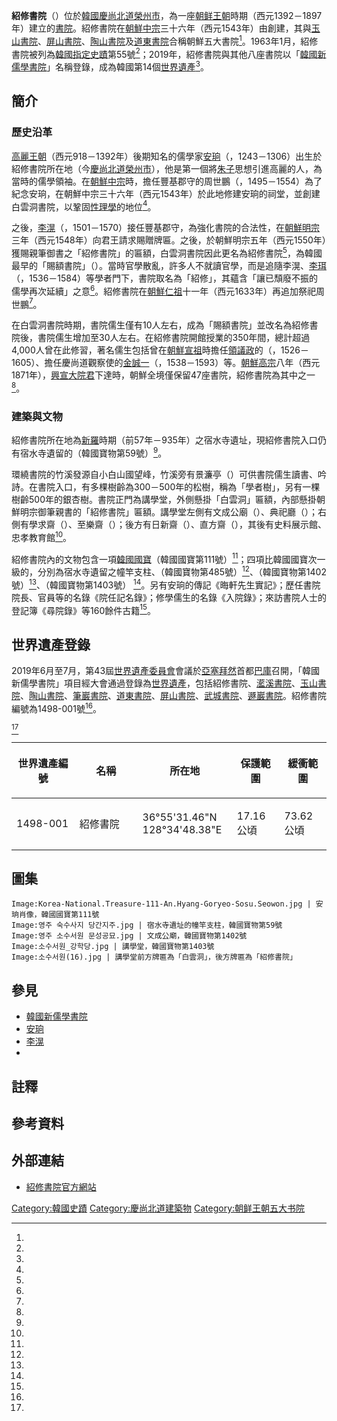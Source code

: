 {{coord|36|55|31.46|N|128|34|48.38|E|display=title}}

{{世界文化遺產概要表
| site_img       = File:Sosuseowon.jpg
| site_img_capt  = 紹修書院
| site_img_width = 260px
| part_of        = 韓國新儒學書院
| zh_name        = 紹修書院
| en_name        = Sosu Seowon
| fr_name        = Sosu Seowon
| Region         = 亞洲和太平洋地區
| country        = {{ROK}}
| criterion_c    = (iii)
| ID             = 1498-001
| rg_year        = 2019
| org_url        = http://whc.unesco.org/en/list/1498
| locmapin       = South Korea
| coordinates    = {{coord|36|55|31.46|N|128|34|48.38|E}}
}}

{{Infobox Korean name
| title  = 紹修書院
| hangul = 소수서원
| hanja  = 紹修書院
| rr     = Sosu Seowon
| mr     = Sosu Sŏwŏn
}}

'''紹修書院'''（{{kor|諺=소수서원|羅=Sosu Seowon}}）位於[[大韓民國|韓國]][[慶尚北道|慶尚北道]][[榮州市|榮州市]]，為一座[[朝鲜王朝|朝鲜王朝]]時期（西元1392－1897年）建立的[[書院|書院]]。紹修書院在[[朝鮮中宗|朝鮮中宗]]三十六年（西元1543年）由{{lk|周世鵬|주세붕}}創建，其與[[玉山書院_(慶州)|玉山書院]]、[[屏山書院_(韓國)|屏山書院]]、[[陶山書院|陶山書院]]及[[道東書院_(達城郡)|道東書院]]合稱朝鮮五大書院<ref name="道東書院_韓國觀光公社"/>。1963年1月，紹修書院被列為[[韓國指定史蹟|韓國指定史蹟]]第55號<ref name="heritage_h55"/>；2019年，紹修書院與其他八座書院以「[[韓國新儒學書院|韓國新儒學書院]]」名稱登錄，成為韓國第14個[[世界遺產|世界遺產]]<ref name="UNESCO_1498"/>。

== 簡介 ==

=== 歷史沿革 ===

[[高麗|高麗王朝]]（西元918－1392年）後期知名的儒學家[[安珦|安珦]]（{{lang|ko|안향}}，1243－1306）出生於紹修書院所在地（今[[慶尚北道|慶尚北道]][[榮州市|榮州市]]{{lk|順興面|순흥면}}），他是第一個將[[朱熹|朱子]]思想引進高麗的人，為當時的儒學領袖。在[[朝鮮中宗|朝鮮中宗]]時，擔任豐基郡守的周世鵬（{{lang|ko|주세붕}}，1495－1554）為了紀念安珦，在朝鮮中宗三十六年（西元1543年）於此地修建安珦的祠堂，並創建白雲洞書院，以鞏固[[程朱理學|性理學]]的地位<ref name="紹修書院_韓國觀光公社"/>。

之後，[[李滉|李滉]]（{{lang|ko|이황}}，1501－1570）接任豐基郡守，為強化書院的合法性，在[[朝鮮明宗|朝鮮明宗]]三年（西元1548年）向君王請求賜贈牌匾。之後，於朝鮮明宗五年（西元1550年）獲賜親筆御書之「紹修書院」的匾額，白雲洞書院因此更名為紹修書院<ref name="韓國學中央研究院_紹修書院"/>，為韓國最早的「賜額書院」（{{lang|ko|사액서원}}）{{notetag|賜額書院指君主給予書院欽賜匾額，為書院地位的重要象徵，朝鮮王朝第一間賜額書院為紹修書院<ref name="韓國學中央研究院_賜額書院"/>。}}。當時官學散亂，許多人不就讀官學，而是追隨李滉、[[李珥|李珥]]（{{lang|ko|이이}}，1536－1584）等學者門下，書院取名為「紹修」，其蘊含「讓已頹廢不振的儒學再次延續」之意<ref name="yahoo_190729"/>。紹修書院在[[朝鮮仁祖|朝鮮仁祖]]十一年（西元1633年）再追加祭祀周世鵬<ref name="heritage_h55"/>。

在白雲洞書院時期，書院儒生僅有10人左右，成為「賜額書院」並改名為紹修書院後，書院儒生增加至30人左右。在紹修書院開館授業的350年間，總計超過4,000人曾在此修習，著名儒生包括曾在[[朝鮮宣祖|朝鮮宣祖]]時擔任[[領議政|領議政]]的{{lk|鄭琢|정탁 (정간공)}}（{{lang|ko|정탁}}，1526－1605）、擔任慶尚道觀察使的[[金誠一|金誠一]]（{{lang|ko|김성일}}，1538－1593）等。[[朝鮮高宗|朝鮮高宗]]八年（西元1871年），[[興宣大院君|興宣大院君]]下達{{lk|書院撤廢令|서원 철폐}}時，朝鮮全境僅保留47座書院，紹修書院為其中之一<ref name="koreatriptips"/>。

=== 建築與文物 ===

紹修書院所在地為[[新羅|新羅]]時期（前57年－935年）之宿水寺遺址，現紹修書院入口仍有宿水寺遺留的{{lk|宿水寺幢竿支柱|영주 숙수사지 당간지주|幢竿支柱}}（韓國寶物第59號）<ref name="heritage_t59"/>。

環繞書院的竹溪發源自小白山國望峰，竹溪旁有景濂亭（{{lang|ko|경렴정}}）可供書院儒生讀書、吟詩。在書院入口，有多棵樹齡為300－500年的松樹，稱為「學者樹」，另有一棵樹齡500年的銀杏樹。書院正門為講學堂，外側懸掛「白雲洞」匾額，內部懸掛朝鮮明宗御筆親書的「紹修書院」匾額。講學堂左側有文成公廟（{{lang|ko|문성공묘}}）、典祀廳（{{lang|ko|전사청}}）；右側有學求齋（{{lang|ko|학구재}}）、至樂齋（{{lang|ko|지락재}}）；後方有日新齋（{{lang|ko|일신재}}）、直方齋（{{lang|ko|직방재}}），其後有史料展示館、忠孝教育館<ref name="紹修書院_韓國觀光公社"/>。

紹修書院內的文物包含一項[[韓國國寶|韓國國寶]]{{lk|安珦肖像|안향 초상}}（韓國國寶第111號）<ref name="heritage_111"/>；四項比韓國國寶次一級的{{lk|韓國寶物|대한민국의 보물}}，分別為宿水寺遺留之幢竿支柱、{{lk|大成至聖文宣王殿坐圖|대성지성문선왕전좌도}}（韓國寶物第485號）<ref name="heritage_t485"/>、{{lk|文成公廟|영주 소수서원 문성공묘}}（韓國寶物第1402號）<ref name="heritage_t1402"/>、{{lk|講學堂|영주 소수서원 강학당}}（韓國寶物第1403號） <ref name="heritage_t1403"/>。另有安珦的傳記《晦軒先生實記》；歷任書院院長、官員等的名錄《院任記名錄》；修學儒生的名錄《入院錄》；來訪書院人士的登記簿《尋院錄》等160餘件古籍<ref name="紹修書院_韓國觀光公社"/>。

== 世界遺產登錄 ==

2019年6月至7月，第43屆[[世界遺產委員會|世界遺產委員會]]會議於[[亞塞拜然|亞塞拜然]]首都[[巴庫|巴庫]]召開，「韓國新儒學書院」項目經大會通過登錄為[[世界遺產|世界遺產]]，包括紹修書院、[[灆溪書院|灆溪書院]]、[[玉山書院_(慶州)|玉山書院]]、[[陶山書院|陶山書院]]、[[筆巖書院|筆巖書院]]、[[道東書院_(達城郡)|道東書院]]、[[屏山書院_(韓國)|屏山書院]]、[[武城書院|武城書院]]、[[遯巖書院|遯巖書院]]。紹修書院編號為1498-001號<ref name="UNESCO_1498_locations"/>。

{{世界遺產基準|3}}<ref name="UNESCO_1498"/>
{| class="wikitable" width="70%" style="text-align:center"
|+
! style= "width:20%" | 世界遺產編號
! style= "width:20%" | 名稱
! style= "width:30%" | 所在地
! style= "width:15%" | 保護範圍
!緩衝範圍
|-
|1498-001
|紹修書院
|36°55'31.46"N 128°34'48.38"E
|17.16公頃
|73.62公頃
|}

== 圖集 ==

<gallery mode="packed">
 Image:Korea-National.Treasure-111-An.Hyang-Goryeo-Sosu.Seowon.jpg | 安珦肖像，韓國國寶第111號
 Image:영주 숙수사지 당간지주.jpg | 宿水寺遺址的幢竿支柱，韓國寶物第59號
 Image:영주 소수서원 문성공묘.jpg | 文成公廟，韓國寶物第1402號
 Image:소수서원_강학당.jpg | 講學堂，韓國寶物第1403號
 Image:소수서원(16).jpg | 講學堂前方牌匾為「白雲洞」，後方牌匾為「紹修書院」
</gallery>

== 參見 ==

{{Commons|Category:Sosu_Seowon}}
* [[韓國新儒學書院|韓國新儒學書院]]
* [[安珦|安珦]]
* [[李滉|李滉]]
* {{lk|周世鵬|주세붕}}

== 註釋 ==

{{notefoot}}

== 參考資料 ==

{{Reflist|30em|refs=

<ref name="heritage_111">{{Cite web | url=http://www.heritage.go.kr/heri/cul/culSelectDetail.do?VdkVgwKey=11,01110000,37&pageNo=1_1_1_1 | title=안향 초상 (安珦 肖像) | publisher=[[文化財廳|文化財廳]] | accessdate=2020-11-08 | language=ko | archive-date=2020-11-08 | archive-url=https://web.archive.org/web/20201108081213/http://www.heritage.go.kr/heri/cul/culSelectDetail.do?VdkVgwKey=11%2C01110000%2C37&pageNo=1_1_1_1 | dead-url=no }}</ref>

<ref name="heritage_h55">{{Cite web | url=http://www.heritage.go.kr/heri/cul/culSelectDetail.do?VdkVgwKey=13,00550000,37&pageNo=1_1_1_1 | title=영주 소수서원 (榮州 紹修書院) | publisher=[[文化財廳|文化財廳]] | accessdate=2020-11-08 | language=ko | archive-date=2020-11-08 | archive-url=https://web.archive.org/web/20201108081214/http://www.heritage.go.kr/heri/cul/culSelectDetail.do?VdkVgwKey=13%2C00550000%2C37&pageNo=1_1_1_1 | dead-url=no }}</ref>

<ref name="heritage_t59">{{Cite web | url=http://www.heritage.go.kr/heri/cul/culSelectDetail.do?VdkVgwKey=12,00590000,37&pageNo=1_1_1_1 | title=영주 숙수사지 당간지주 (榮州 宿水寺址 幢竿支柱) | publisher=[[文化財廳|文化財廳]] | accessdate=2020-11-08 | language=ko | archive-date=2020-11-08 | archive-url=https://web.archive.org/web/20201108081216/http://www.heritage.go.kr/heri/cul/culSelectDetail.do?VdkVgwKey=12%2C00590000%2C37&pageNo=1_1_1_1 | dead-url=no }}</ref>

<ref name="heritage_t485">{{Cite web | url=http://www.heritage.go.kr/heri/cul/culSelectDetail.do?VdkVgwKey=12,04850000,37&pageNo=1_1_1_1 | title=대성지성문선왕전좌도 (大成至聖文宣王殿坐圖) | publisher=[[文化財廳|文化財廳]] | accessdate=2020-11-08 | language=ko | archive-date=2020-11-08 | archive-url=https://web.archive.org/web/20201108081325/http://www.heritage.go.kr/heri/cul/culSelectDetail.do?VdkVgwKey=12%2C04850000%2C37&pageNo=1_1_1_1 | dead-url=no }}</ref>

<ref name="heritage_t1402">{{Cite web | url=http://www.heritage.go.kr/heri/cul/culSelectDetail.do?VdkVgwKey=12,14020000,37&pageNo=1_1_1_1 | title=영주 소수서원 문성공묘 (榮州 紹修書院 文成公廟) | publisher=[[文化財廳|文化財廳]] | accessdate=2020-11-08 | language=ko | archive-date=2020-11-08 | archive-url=https://web.archive.org/web/20201108081216/http://www.heritage.go.kr/heri/cul/culSelectDetail.do?VdkVgwKey=12%2C14020000%2C37&pageNo=1_1_1_1 | dead-url=no }}</ref>

<ref name="heritage_t1403">{{Cite web | url=http://www.heritage.go.kr/heri/cul/culSelectDetail.do?VdkVgwKey=12,14030000,37&pageNo=1_1_1_1 | title=영주 소수서원 강학당 (榮州 紹修書院 講學堂) | publisher=[[文化財廳|文化財廳]] | accessdate=2020-11-08 | language=ko | archive-date=2020-11-08 | archive-url=https://web.archive.org/web/20201108081217/http://www.heritage.go.kr/heri/cul/culSelectDetail.do?VdkVgwKey=12%2C14030000%2C37&pageNo=1_1_1_1 | dead-url=no }}</ref>

<ref name="koreatriptips">{{Cite web | url=http://www.koreatriptips.com/zh-tw/tourist-attractions/332610.html | title=紹修書院 [UNESCO世界文化遺產](소수서원 [유네스코 세계문화유산]) | publisher=koreatriptips | accessdate=2020-11-08 | language=zh-hant | archive-date=2020-07-22 | archive-url=https://web.archive.org/web/20200722105719/http://www.koreatriptips.com/zh-tw/tourist-attractions/332610.html | dead-url=no }}</ref>

<ref name="UNESCO_1498">{{cite web | url=http://whc.unesco.org/en/list/1498/ | title=Seowon, Korean Neo-Confucian Academies | publisher=[[聯合國教科文組織|聯合國教科文組織]] | accessdate=2020-11-08 | language=en | archive-date=2020-04-26 | archive-url=https://web.archive.org/web/20200426120116/https://whc.unesco.org/en/list/1498/ | dead-url=no }}</ref>

<ref name="UNESCO_1498_locations">{{cite web | url=https://whc.unesco.org/en/list/1498/multiple=1&unique_number=2278 | title=Seowon, Korean Neo-Confucian Academies Multiple Locations | publisher=[[聯合國教科文組織|聯合國教科文組織]] | accessdate=2020-11-08 | language=en | archive-date=2019-07-07 | archive-url=https://archive.today/20190707150711/https://whc.unesco.org/en/list/1498/multiple=1&unique_number=2278 | dead-url=no }}</ref>

<ref name="yahoo_190729">{{cite web | url=https://tw.news.yahoo.com/%E6%9C%9D%E9%AE%AE%E7%8E%8B%E6%9C%9D%E6%9C%80%E6%9C%89%E5%90%8D%E7%9A%84%E5%84%92%E5%AE%B6%E6%9B%B8%E9%99%A2%E9%9F%93%E5%9C%8B%E6%9C%80%E6%96%B0%E4%B8%96%E7%95%8C%E9%81%BA%E7%94%A2%E8%AA%95%E7%94%9F-040035245.html | title=朝鮮王朝最有名的儒家書院！韓國最新世界遺產誕生 | publisher=Yahoo奇摩旅遊編輯部 | date=2019-07-29 | accessdate=2020-11-08 | language=zh-tw | archive-date=2020-11-08 | archive-url=https://web.archive.org/web/20201108081239/https://tw.news.yahoo.com/%E6%9C%9D%E9%AE%AE%E7%8E%8B%E6%9C%9D%E6%9C%80%E6%9C%89%E5%90%8D%E7%9A%84%E5%84%92%E5%AE%B6%E6%9B%B8%E9%99%A2%E9%9F%93%E5%9C%8B%E6%9C%80%E6%96%B0%E4%B8%96%E7%95%8C%E9%81%BA%E7%94%A2%E8%AA%95%E7%94%9F-040035245.html | dead-url=no }}</ref>

<ref name="紹修書院_韓國觀光公社">{{cite web | url=https://big5chinese.visitkorea.or.kr/cht/ATT/3_2_view.jsp?cid=332610 | title=紹修書院 [UNESCO世界文化遺產] | publisher=韓國觀光公社 | accessdate=2020-11-08 | language=zh-hant | archive-date=2020-11-08 | archive-url=https://web.archive.org/web/20201108081221/https://big5chinese.visitkorea.or.kr/cht/ATT/3_2_view.jsp?cid=332610 | dead-url=no }}</ref>

<ref name="道東書院_韓國觀光公社">{{cite web | url=https://big5chinese.visitkorea.or.kr/cht/ATT/3_2_view.jsp?cid=1766680 | title=道東書院 [UNESCO世界文化遺產] | publisher=韓國觀光公社 | accessdate=2020-11-08 | language=zh-hant | archive-date=2021-01-29 | archive-url=https://web.archive.org/web/20210129104600/http://big5chinese.visitkorea.or.kr/cht/ATT/3_2_view.jsp?cid=1766680 | dead-url=no }}</ref>

<ref name="韓國學中央研究院_賜額書院">{{cite web | url=http://encykorea.aks.ac.kr/Contents/Item/E0025802 | title=사액서원(賜額書院) | publisher=[[韓國學中央研究院|韓國學中央研究院]] | accessdate=2020-11-08 | language=ko | archive-date=2020-11-08 | archive-url=https://web.archive.org/web/20201108081232/http://encykorea.aks.ac.kr/Contents/Item/E0025802 | dead-url=no }}</ref>

<ref name="韓國學中央研究院_紹修書院">{{cite web | url=https://encykorea.aks.ac.kr/Contents/Item/E0030146 | title=영주 소수서원(榮州紹修書院) | publisher=[[韓國學中央研究院|韓國學中央研究院]] | accessdate=2020-11-08 | language=ko | archive-date=2020-11-08 | archive-url=https://web.archive.org/web/20201108081233/https://encykorea.aks.ac.kr/Contents/Item/E0030146 | dead-url=no }}</ref>

}}

== 外部連結 ==

* {{ko}}[http://www.yeongju.go.kr/open_content/sosuseowon/index.do 紹修書院官方網站] {{Wayback|url=http://www.yeongju.go.kr/open_content/sosuseowon/index.do |date=20201108081246 }}

{{Portal bar|世界遺產|韓國|建築}}
{{韓國世界遺產|state=expanded}}
{{書院系列}}

[[Category:韓國史蹟|Category:韓國史蹟]]
[[Category:慶尚北道建築物|Category:慶尚北道建築物]]
[[Category:朝鲜王朝五大书院|Category:朝鲜王朝五大书院]]